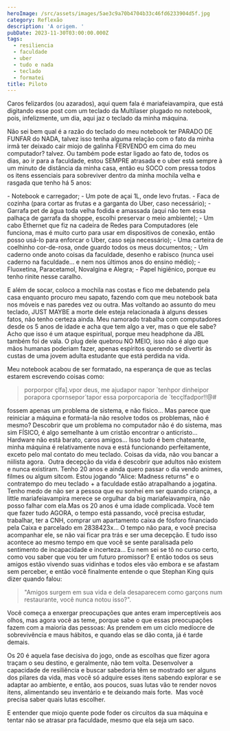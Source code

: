 ```yaml
---
heroImage: /src/assets/images/5ae3c9a70b4704b33c46fd6233904d5f.jpg
category: Reflexão
description: 'A origem. '
pubDate: 2023-11-30T03:00:00.000Z
tags:
  - resiliencia
  - faculdade
  - uber
  - tudo e nada
  - teclado
  - formatei
title: Piloto
---
```


Caros felizardos (ou azarados),
aqui quem fala é mariafeiavampira, que está digitando esse post com um teclado da Multilaser plugado no notebook, pois, infelizmente, um dia, aqui jaz o teclado da minha máquina.

Não sei bem qual é a razão do teclado do meu notebook ter PARADO DE FUNFAR do NADA, talvez isso tenha alguma relação com o fato da minha irmã ter deixado cair miojo de galinha FERVENDO em cima do meu computador? talvez. Ou também pode estar ligado ao fato de, todos os dias, ao ir para a faculdade, estou SEMPRE atrasada e o uber está sempre à um minuto de distância da minha casa, então eu SOCO com pressa todos os itens essenciais para sobreviver dentro da minha mochila velha e rasgada que tenho há 5 anos: 

\- Notebook e carregador;
\- Um pote de açai 1L, onde levo frutas.
\- Faca de cozinha (para cortar as frutas e a garganta do Uber, caso necessário);
\- Garrafa pet de água toda velha fodida e amassada (aqui não tem essa palhaça de garrafa da shoppe, escolhi preservar o meio ambiente);
\- Um cabo Ethernet que fiz na cadeira de Redes para Computadores (ele funciona, mas é muito curto para usar em dispositivos de conexão, então posso usá-lo para enforcar o Uber, caso seja necessário);
\- Uma carteira de coelhinho cor-de-rosa, onde guardo todos os meus documentos;
\- Um caderno onde anoto coisas da faculdade, desenho e rabisco (nunca usei caderno na faculdade... e nem nos últimos anos do ensino médio);
\- Fluoxetina, Paracetamol, Novalgina e Alegra;
\- Papel higiênico, porque eu tenho rinite nesse caralho.

E além de socar, coloco a mochila nas costas e fico me debatendo pela casa enquanto procuro meu sapato, fazendo com que meu notebook bata nos móveis e nas paredes vez ou outra.
Mas voltando ao assunto do meu teclado, JUST MAYBE a morte dele esteja relacionada à alguns desses fatos, não tenho certeza ainda. Meu namorado trabalha com computadores desde os 5 anos de idade e acha que tem algo a ver, mas o que ele sabe? Acho que isso é um ataque espiritual, porque meu headphone da JBL também foi de vala. O plug dele quebrou NO MEIO, isso não é algo que mãos humanas poderiam fazer, apenas espíritos querendo se divertir às custas de uma jovem adulta estudante que está perdida na vida.

Meu notebook acabou de ser formatado, na esperança de que as teclas estarem escrevendo coisas como:

>
> porporpor çlfa].vpor deus, me ajudapor napor ´tenhpor dinheipor porapora cpornsepor´tapor essa porporcaporia de ´tecçlfadpor!!@#


fossem apenas um problema de sistema, e não físico... Mas parece que reiniciar a máquina e formatá-la não resolve todos os problemas, não é mesmo? Descobrir que um problema no computador não é do sistema, mas sim FÍSICO, é algo semelhante à um cristão encontrar o anticristo... Hardware não está barato, caros amigos... Isso tudo é bem chateante, minha máquina é relativamente nova e está funcionando perfeitamente, exceto pelo mal contato do meu teclado. Coisas da vida, não vou bancar a niilista agora. 
Outra decepção da vida é descobrir que adultos não existem e nunca existiram. Tenho 20 anos e ainda quero passar o dia vendo animes, filmes ou algum sitcom. Estou jogando "Alice: Madness returns" e o contratempo do meu teclado + a faculdade estão atrapalhando a jogatina. Tenho medo de não ser a pessoa que eu sonhei em ser quando criança, a little mariafeiavampira merece se orgulhar da big mariafeiavampira, não posso falhar com ela.Mas os 20 anos é uma idade complicada. Você tem que fazer tudo AGORA, o tempo está passando, você precisa estudar, trabalhar, ter a CNH, comprar um apartamento caixa de fósforo financiado pela Caixa e parcelado em 2838423x... O tempo não para, e você precisa  acompanhar ele, se não vai ficar pra trás e ser uma decepção. E tudo isso acontece ao mesmo tempo em que você se sente paralisada pelo sentimento de incapacidade e incerteza... Eu nem sei se tô no curso certo, como vou saber que vou ter um futuro promissor? E então todos os seus amigos estão vivendo suas vidinhas e todos eles vão embora e se afastam sem perceber, e então você finalmente entende o que Stephan King quis dizer quando falou:

> "Amigos surgem em sua vida e dela desaparecem como garçons num restaurante, você nunca notou isso?".

Você começa a enxergar preocupações que antes eram imperceptíveis aos olhos, mas agora você as teme, porque sabe o que essas preocupações fazem com a maioria das pessoas: As prendem em um ciclo medíocre de sobrevivência e maus hábitos, e quando elas se dão conta, já é tarde demais. 

Os 20 é aquela fase decisiva do jogo, onde as escolhas que fizer agora traçam o seu destino, e geralmente, não tem volta. Desenvolver a capacidade de resiliência e buscar sabedoria têm se mostrado ser alguns dos pilares da vida, mas você só adquire esses itens sabendo explorar e se adaptar ao ambiente, e então, aos poucos, suas lutas vão te render novos itens, alimentando seu inventário e te deixando mais forte. 
Mas você precisa saber quais lutas escolher.

E entender que miojo quente pode foder os circuitos da sua máquina e tentar não se atrasar pra faculdade, mesmo que ela seja um saco. 
